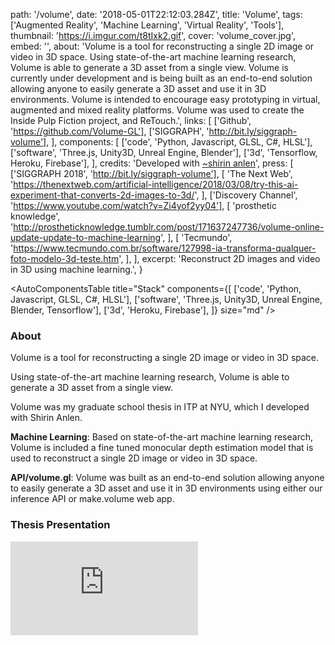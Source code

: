   path: '/volume',
  date: '2018-05-01T22:12:03.284Z',
  title: 'Volume',
  tags: ['Augmented Reality', 'Machine Learning', 'Virtual Reality', 'Tools'],
  thumbnail: 'https://i.imgur.com/t8tIxk2.gif',
  cover: 'volume_cover.jpg',
  embed: '',
  about:
    'Volume is a tool for reconstructing a single 2D image or video in 3D space. Using state-of-the-art machine learning research, Volume is able to generate a 3D asset from a single view. Volume is currently under development and is being built as an end-to-end solution allowing anyone to easily generate a 3D asset and use it in 3D environments. Volume is intended to encourage easy prototyping in virtual, augmented and mixed reality platforms. Volume was used to create the Inside Pulp Fiction project, and ReTouch.',
  links: [
    ['Github', 'https://github.com/Volume-GL'],
    ['SIGGRAPH', 'http://bit.ly/siggraph-volume'],
  ],
  components: [
    ['code', 'Python, Javascript, GLSL, C#, HLSL'],
    ['software', 'Three.js, Unity3D, Unreal Engine, Blender'],
    ['3d', 'Tensorflow, Heroku, Firebase'],
  ],
  credits:
    'Developed with <a target="_blank" href="https://shirin.works">~shirin anlen</a>',
  press: [
    ['SIGGRAPH 2018', 'http://bit.ly/siggraph-volume'],
    [
      'The Next Web',
      'https://thenextweb.com/artificial-intelligence/2018/03/08/try-this-ai-experiment-that-converts-2d-images-to-3d/',
    ],
    ['Discovery Channel', 'https://www.youtube.com/watch?v=Zi4yof2yy04'],
    [
      'prosthetic knowledge',
      'http://prostheticknowledge.tumblr.com/post/171637247736/volume-online-update-update-to-machine-learning',
    ],
    [
      'Tecmundo',
      'https://www.tecmundo.com.br/software/127998-ia-transforma-qualquer-foto-modelo-3d-teste.htm',
    ],
  ],
  excerpt: 'Reconstruct 2D images and video in 3D using machine learning.',
}

<AutoComponentsTable
  title="Stack"
  components={[
    ['code', 'Python, Javascript, GLSL, C#, HLSL'],
    ['software', 'Three.js, Unity3D, Unreal Engine, Blender, Tensorflow'],
    ['3d', 'Heroku, Firebase'],
  ]}
  size="md"
/>

### About

Volume is a tool for reconstructing a single 2D image or video in 3D space.

Using state-of-the-art machine learning research, Volume is able to generate a 3D asset from a single view.

Volume was my graduate school thesis in ITP at NYU, which I developed with Shirin Anlen.

**Machine Learning**: Based on state-of-the-art machine learning research, Volume is included a fine tuned monocular depth estimation model that is used to reconstruct a single 2D image or video in 3D space.

**API/volume.gl**: Volume was built as an end-to-end solution allowing anyone to easily generate a 3D asset and use it in 3D environments using either our inference API or make.volume web app.

### Thesis Presentation

<iframe
  src="https://player.vimeo.com/video/270190550?badge=0&amp;autopause=0&amp;player_id=0&amp;app_id=58479"
  frameBorder="0"
  allow="autoplay; fullscreen; picture-in-picture; clipboard-write; encrypted-media; web-share"
  title="ITP Thesis Week 2018 - Or Fleisher - Volume"
  style={{
    width: '100%',
    height: '400px',
  }}
/>

### Experiments

In the process of developing Volume, I built a number of experiments to explore the capabilities of using depth estimation to reconstruct archival footage.

**JFK speech**

<iframe
  width="100%"
  height="400px"
  src="https://www.youtube.com/embed/Lz1FKRoJKdY?si=6gzXjJPDlMVFXN_l"
  title="YouTube video player"
  frameBorder="0"
  allow="accelerometer; autoplay; clipboard-write; encrypted-media; gyroscope; picture-in-picture; web-share"
  referrerPolicy="strict-origin-when-cross-origin"
  allowFullScreen
/>

**Inside Pulp Fiction**

Inside Pulp Fiction is an experiment that uses Volume to reconstruct Pulp Fiction's iconic dance scene in Augmented Reality.

<iframe
  width="100%"
  height="400px"
  src="https://www.youtube.com/embed/iwJt4DM6mJA?si=NBWDUdR2iW8Lkqui"
  title="YouTube video player"
  frameBorder="0"
  allow="accelerometer; autoplay; clipboard-write; encrypted-media; gyroscope; picture-in-picture; web-share"
  referrerPolicy="strict-origin-when-cross-origin"
  allowFullScreen
/>

[Github Repository](https://github.com/Volume-GL/Pulp-Fiction-ARKit)

**ReTouch**

ReTouch is an OpenGL application that enables editing and retouching of images using depth-maps in 2.5D.

![ReTouch](https://github.com/juniorxsound/ReTouch/blob/master/resources/editor.gif?raw=true)

[Github Repository](https://github.com/juniorxsound/ReTouch)

### Press

- [SIGGRAPH 2018](http://bit.ly/siggraph-volume)
- [The Next Web](https://thenextweb.com/artificial-intelligence/2018/03/08/try-this-ai-experiment-that-converts-2d-images-to-3d/)
- [Discovery Channel](https://www.youtube.com/watch?v=Zi4yof2yy04)
- [prosthetic knowledge](http://prostheticknowledge.tumblr.com/post/171637247736/volume-online-update-update-to-machine-learning)
- [Tecmundo](https://www.tecmundo.com.br/software/127998-ia-transforma-qualquer-foto-modelo-3d-teste.htm)

### Credits

Developed with <a target="_blank" href="https://shirin.works">~shirin anlen</a>

### Additional Links

- [Presskit](https://drive.google.com/drive/folders/1XBQgptNAchJr0kUSD0LhzUzxdKnZ4Rud)
